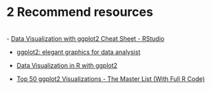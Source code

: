 # 2 Recommend resources {-}
<br>
 -   [Data Visualization with ggplot2 Cheat Sheet - RStudio](https://rstudio.com/wp-content/uploads/2015/03/ggplot2-cheatsheet.pdf)

 -   [ggplot2: elegant graphics for data analysist](https://ggplot2-book.org/index.html)

 -   [Data Visualization in R with ggplot2](https://altaf-ali.github.io/ggplot_tutorial/index.html)

 -   [Top 50 ggplot2 Visualizations - The Master List (With Full R Code)](http://r-statistics.co/Top50-Ggplot2-Visualizations-MasterList-R-Code.html)

